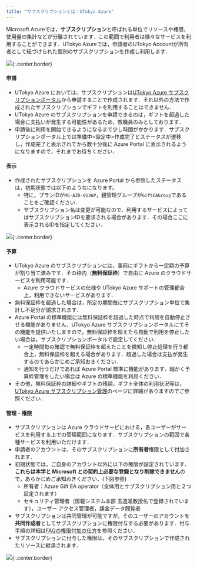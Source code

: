 ```yaml
---
title: "サブスクリプションとは：UTokyo Azure"
---
```



Microsoft Azureでは，**サブスクリプション**と呼ばれる単位でリソースや権限，使用量の集計などが分離されています．この範囲で利用者は様々なサービスを利用することができます．UTokyo Azureでは，申請者のUTokyo Accountが所有者として紐づけられた個別のサブスクリプションを作成し利用します．

![](img/02_subscription.png){:.center.border}

#### 申請
- UTokyo Azure においては、サブスクリプションは[UTokyo Azure サブスクリプションポータル](https://utokyo-azure-web.japaneast.cloudapp.azure.com/)から申請することで作成されます．それ以外の方法で作成されたサブスクリプションでギフトを利用することはできません．
- UTokyo Azure のサブスクリプションを申請できるのは，ギフトを超過した場合に支払いが発生する可能性があるため，教職員のみとしております．
- 申請後に利用を開始できるようになるまで少し時間がかかります．サブスクリプションポータル上では準備中>設定中>作成完了とステータスが遷移し，作成完了と表示されてから数十分後に Azure Portal に表示されるようになりますので，それまでお待ちください．

#### 表示
- 作成されたサブスクリプションを Azure Portal から参照したステータスは，初期状態では以下のようなになります。
  - 特に，プランIDが`MS-AZR-0136P`，親管理グループが`GiftEAGroup`であることをご確認ください．
  - サブスクリプション名は変更が可能なので、利用するサービスによってはサブスクリプションIDを要求される場合があります．その場合ここに表示されるIDを指定してください．

![](img/01_subscriptionid.png){:.center.border}

#### 予算
- UTokyo Azure のサブスクリプションには，事前にギフトから一定額の予算が割り当て済みです．その枠内（**無料保証枠**）で自由に Azure のクラウドサービスを利用可能です．
  - Azure クラウドサービスの仕様や UTokyo Azure サポートの管理都合上，利用できないサービスがあります．
- 無料保証枠を超過した場合は，所定の期間毎にサブスクリプション単位で集計し不足分が請求されます．
- Azure Portal の標準機能には無料保証枠を超過した時点で利用を自動停止させる機能がありません．UTokyo Azure サブスクリプションポータルにてその機能を提供いたしますので，無料保証枠を超えたら自動で利用を停止したい場合は，サブスクリプションポータルで設定してください．
  - 一定時間毎の確認で無料保証枠を超えたことを検知し停止処理を行う都合上，無料保証枠を超える場合があります．超過した場合は支払が発生するのであらかじめご承知おきください．
  - 通知を行うだけであれば Azure Portal 標準に機能があります．細かく予算枠管理をしたい場合は Azure の標準機能を利用ください．
- その他，無料保証枠の詳細やギフトの残額，ギフト全体の利用状況等は，[UTokyo Azure サブスクリプション管理](https://utokyo-azure-web.japaneast.cloudapp.azure.com/list)のページに詳細がありますのでご参照ください．

#### 管理・権限
- サブスクリプションは Azure クラウドサービにおける，各ユーザーがサービスを利用する上での管理範囲になります．サブスクリプションの範囲で各種サービスを利用いただけます．
- 申請者のアカウントは、そのサブスクリプションに**所有者**権限として付加されます．
- 初期状態では，ご自身のアカウント以外に以下の権限が設定されています．**これらは本学と Microsoft との契約上必要な登録となり削除できません**ので，あらかじめご承知おきください．(下図参照)
  - 所有者：Azure Gift EA operator（全体用とサブスクリプション用と２つ設定されます）
  - セキュリティ管理者（情報システム本部 玉造准教授名で登録されています），ユーザー アクセス管理者，課金データ閲覧者
- サブスクリプションは共同管理が可能ですが，そのユーザーのアカウントを**共同作成者**としてサブスクリプションに権限付与する必要があります．付与手順の詳細は[FAQの権限付加の仕方](/src/pages/research_computing/utokyo_azure/faq/addrole)を参照ください．
- サブスクリプションに付与した権限は，そのサブスクリプションで作成されたリソースに継承されます．

![](img/03_subscriptioniam.png){:.center.border}
